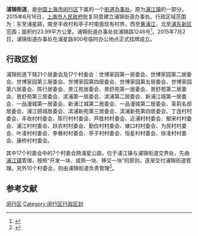 {{中国乡级行政区
|行政区全称 = 浦锦街道
|景观照片文件名 = 
|景观照片描述 = 
|汉语拼音 = 
|其他语言 = 
|其他语言名称 = 
|位置图文件名 = 
|位置图描述 = 
|自定义图片=
|上级行政区 = [[上海市|上海市]][[闵行区|闵行区]]
|行政区类别 = 街道
|行政区划代码 = 310112009
|行政区划 = 38
|村委会 = 17
|居委会 = 21
|建置时间 = 2015年7月2日
|领导职位 = 
|领导名称 = 
|政府驻地 = 浦锦路1246号
|毗邻 = [[闵行区|闵行区]][[浦江镇|浦江镇]]、[[吴泾镇|吴泾镇]]、[[浦东新区|浦东新区]][[三林镇|三林镇]]
|总面积 = 23.99[[平方公里|平方公里]]
|总人口 = 
|户籍人口 = 
|户籍人口年份 = 
|常住人口 = 11.5万人
|常住人口年份 = 
|人口密度 =
|GDP = 
|邮政编码 = 
|电话区号 = 21
|官方网站 =  
|网站名称 = 
}}

'''浦锦街道'''，是[[中华人民共和国|中国]][[上海市|上海市]][[闵行区|闵行区]]下属的一个[[街道办事处|街道办事处]]。原为[[浦江镇|浦江镇]]的一部分，2015年6月16日，[[上海市人民政府|上海市人民政府]]批复同意建立浦锦街道办事处。行政区域范围为：东至浦星路，南至丰收村和亭子村南面现有村界，西至[[黄浦江|黄浦江]]，北至[[浦东新区|浦东新区]]范围；面积约23.99平方公里。浦锦街道办事处驻浦锦路1246号<ref name="中国上海">{{Cite web |url=http://www.shanghai.gov.cn/shanghai/node2314/node2319/node12344/u26ai44066.html |title=中国上海>>政府信息公开>>近期公开信息>>市政府关于同意建立浦锦街道办事处的批复 |access-date=2015-07-02 |archive-date=2015-07-02 |archive-url=https://web.archive.org/web/20150702202452/http://www.shanghai.gov.cn/shanghai/node2314/node2319/node12344/u26ai44066.html |dead-url=no }}</ref>。2015年7月2日，浦锦街道办事处在浦星路800号临时办公地点正式挂牌成立。

== 行政区划 ==
浦锦街道下辖21个居委会及17个村委会：世博家园第一居委会、世博家园第二居委会、世博家园第三居委会、世博家园第四居委会、世博家园第五居委会、世博家园第六居委会、陈行居委会、景江苑居委会、景舒苑第一居委会、景舒苑第二居委会、景舒苑第三居委会、滨浦第一居委会、滨浦第二居委会、新浦江城第一居委会、一品漫城第一居委会、新浦江城第二居委会、一品漫城第二居委会、茉莉名邸居委会、浦江颐城居委会、滨浦新苑第三居委会、滨浦新苑第四居委会、丁连村村委会、丰收村村委会、陈行村村委会、芦胜村村委会、近浦村村委会、郁宋村村委会、浦江村村委会、跃农村村委会、勤俭村村委会、塘口村村委会、为民村村委会、叶凌村村委会、李巷村村委会、亭子村村委会、恒星村村委会、徐凌村村委会、康桥村村委会。

其中17个村委会中的7个村委会跨浦星公路，位于浦江镇与浦锦街道交界处，先由[[浦江镇|浦江镇]]管理，按照“开发一块、成熟一块、移交一块”的原则，逐渐交付浦锦街道管理。另外10个村委会，则由浦锦街道负责管理<ref name="和谐共处">{{Cite web |url=http://www.shanghai.gov.cn/nw2/nw2314/nw2315/nw4411/u21aw1027797.html |title=中国上海/要闻动态/上海要闻/探索街道与村庄“和谐共处” 闵行区浦江镇析出浦锦街道 |access-date=2015-07-02 |archive-date=2019-06-11 |archive-url=https://web.archive.org/web/20190611201951/http://www.shanghai.gov.cn/nw2/nw2314/nw2315/nw4411/u21aw1027797.html |dead-url=no }}</ref>。

== 参考文献 ==
{{Reflist|2}}

{{闵行区行政区划}}

[[Category:上海市街道_(行政区划)|闵行区]]
[[Category:闵行区行政区划|Category:闵行区行政区划]]